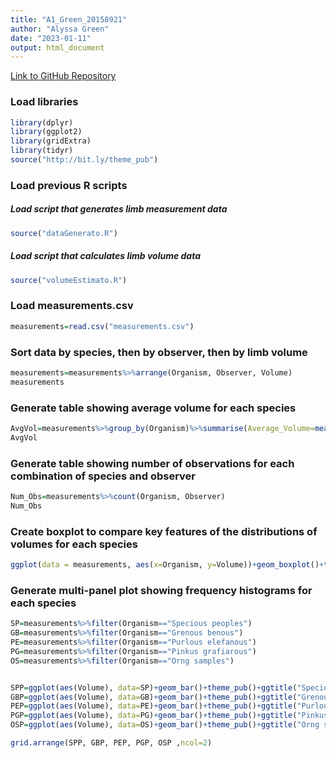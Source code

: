 ```yaml
---
title: "A1_Green_20158921"
author: "Alyssa Green"
date: "2023-01-11"
output: html_document
---
```

[Link to GitHub Repository](https://github.com/alyssagreen02/BIOL432_Assignment1)

### Load libraries
```r
library(dplyr)
library(ggplot2)
library(gridExtra)
library(tidyr)
source("http://bit.ly/theme_pub")
```

### Load previous R scripts
##### Load script that generates limb measurement data
```r
source("dataGenerato.R")
```

##### Load script that calculates limb volume data
```r
source("volumeEstimato.R")
```

### Load measurements.csv
```r
measurements=read.csv("measurements.csv")
```

### Sort data by species, then by observer, then by limb volume
```r
measurements=measurements%>%arrange(Organism, Observer, Volume)
measurements
```

### Generate table showing average volume for each species
```r
AvgVol=measurements%>%group_by(Organism)%>%summarise(Average_Volume=mean(Volume))
AvgVol
```

### Generate table showing number of observations for each combination of species and observer
```r
Num_Obs=measurements%>%count(Organism, Observer)
Num_Obs
```

### Create boxplot to compare key features of the distributions of volumes for each species
```r
ggplot(data = measurements, aes(x=Organism, y=Volume))+geom_boxplot()+theme_pub()
```

### Generate multi-panel plot showing frequency histograms for each species
```r
SP=measurements%>%filter(Organism=="Specious peoples")
GB=measurements%>%filter(Organism=="Grenous benous")
PE=measurements%>%filter(Organism=="Purlous elefanous")
PG=measurements%>%filter(Organism=="Pinkus grafiarous")
OS=measurements%>%filter(Organism=="Orng samples")


SPP=ggplot(aes(Volume), data=SP)+geom_bar()+theme_pub()+ggtitle("Specious peoples")
GBP=ggplot(aes(Volume), data=GB)+geom_bar()+theme_pub()+ggtitle("Grenous benous")
PEP=ggplot(aes(Volume), data=PE)+geom_bar()+theme_pub()+ggtitle("Purlous elefanous")
PGP=ggplot(aes(Volume), data=PG)+geom_bar()+theme_pub()+ggtitle("Pinkus grafiarous")
OSP=ggplot(aes(Volume), data=OS)+geom_bar()+theme_pub()+ggtitle("Orng samples")

grid.arrange(SPP, GBP, PEP, PGP, OSP ,ncol=2)
```

